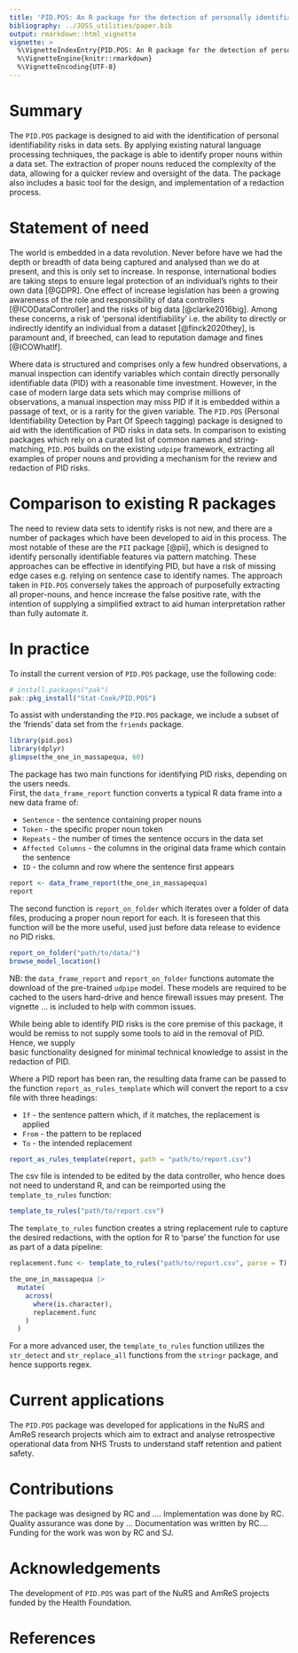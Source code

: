 ```yaml
---
title: 'PID.POS: An R package for the detection of personally identifiable data'
bibliography: ../JOSS_utilities/paper.bib
output: rmarkdown::html_vignette
vignette: >
  %\VignetteIndexEntry{PID.POS: An R package for the detection of personally identifiable data}
  %\VignetteEngine{knitr::rmarkdown}
  %\VignetteEncoding{UTF-8}
---
```

# Summary

The `PID.POS` package is designed to aid with the identification of personal identifiability risks in data sets.
By applying existing natural language processing techniques, the package is able to identify proper nouns within a
data set.  The extraction of proper nouns reduced the complexity of the data, allowing for a quicker review and 
oversight of the data.  The package also includes a basic tool for the design, and 
implementation of a redaction process.  

# Statement of need  


The world is embedded in a data revolution.  Never before have we had the depth or breadth of data 
being captured  and analysed than we do at present, and this is only set to increase. 
In response, international bodies are taking steps to ensure legal protection of an individual's rights 
to their own data [@GDPR].  One effect of increase legislation  has been a growing awareness of the role and 
responsibility of data controllers [@ICODataController] and the risks of big data [@clarke2016big]. 
Among these concerns, a risk of 'personal identifiability' i.e. the ability to directly or 
indirectly identify an individual from a dataset [@finck2020they], is paramount  and, if breeched,
can lead to reputation damage and fines [@ICOWhatIf]. 



Where data  is structured  and comprises only a few hundred observations, a manual inspection can 
identify variables which contain directly personally identifiable data (PID) with a reasonable time
investment.  However, in the case of  modern large data sets which may comprise millions of
observations,  a manual inspection may miss PID if it is  embedded within a passage of text, or is
a rarity for the given variable.  The `PID.POS` (Personal Identifiability Detection by Part Of 
Speech tagging) package is designed to aid with the identification of PID risks in data sets.   In
comparison to existing packages which rely on a curated list of common names and string-matching,
`PID.POS` builds on the existing `udpipe` framework, extracting all examples of 
proper nouns and providing a mechanism for the review and redaction of PID risks.



# Comparison to existing R packages

The need to review data sets to identify risks is not new, and there are a number of packages which have been developed
to aid in this process.  The most notable of these are the `PII` package  [@pii], which is designed to 
identify personally identifiable features via pattern matching. These approaches can be effective in 
identifying PID, but have a risk of missing edge cases e.g. relying on sentence case  to identify names. The 
approach taken in `PID.POS` conversely takes the approach of purposefully extracting all proper-nouns, and hence
increase the false positive rate, with the intention of supplying a simplified extract to aid  human interpretation 
rather than fully automate it.

# In practice

To install the current version of `PID.POS` package, use the following code:

``` r
# install.packages("pak")
pak::pkg_install("Stat-Cook/PID.POS")
```

To assist with understanding the `PID.POS` package, we include a subset of the 'friends' 
data set from the `friends` package.

``` r
library(pid.pos)
library(dplyr)
glimpse(the_one_in_massapequa, 60)
```

The package has two main functions for identifying PID  risks, depending on the users needs.  
First, the `data_frame_report` function converts a typical R data frame into a new data frame of:

* `Sentence` - the sentence containing proper nouns
* `Token` - the specific proper noun token 
* `Repeats` - the number of times the sentence occurs in the data set
* `Affected Columns` - the columns in the original data frame which contain the sentence
* `ID` - the column and row where the sentence first appears

``` r
report <- data_frame_report(the_one_in_massapequa)
report
```

The second function is `report_on_folder` which iterates over a folder of data files,
producing a proper noun report for each.  It is foreseen that this function will 
be the more useful, used just before data release to evidence no PID risks.

``` r
report_on_folder("path/to/data/")
browse_model_location()
```    

NB: the `data_frame_report` and `report_on_folder` functions automate the download 
of the pre-trained `udpipe` model.  These models are required to be cached to the users 
hard-drive and hence firewall issues may present.  The vignette ... is included to 
help with common issues.

While being able to identify PID risks is the core premise of this package, it would be 
remiss to not supply some tools to aid in the removal of PID.  Hence, we supply  
basic functionality designed for minimal technical knowledge to assist in the 
redaction of PID.

Where a PID report has been ran, the resulting data frame can be passed to the function 
`report_as_rules_template` which will convert the report to a csv file with three headings:

* `If` - the sentence pattern which, if it matches, the replacement is applied
* `From` - the pattern to be replaced
* `To` - the intended replacement

``` r
report_as_rules_template(report, path = "path/to/report.csv")
```

The csv file is intended to be edited by the data controller, who hence does not need 
to understand R, and can be reimported using the `template_to_rules` function:

``` r
template_to_rules("path/to/report.csv")
```

The  `template_to_rules` function creates a string replacement rule to capture the 
desired redactions, with the option for R to 'parse' the function for use as part of a data
pipeline:

``` r
replacement.func <- template_to_rules("path/to/report.csv", parse = T)

the_one_in_massapequa |>
  mutate(
    across(
      where(is.character),
      replacement.func
    )
  )
```

For a more advanced user, the `template_to_rules` function utilizes the `str_detect` and 
`str_replace_all` functions from the `stringr` package, and hence supports regex. 

# Current applications

The `PID.POS` package was developed for applications in the NuRS and AmReS research projects
which aim to extract and analyse retrospective operational data from NHS Trusts to understand
staff retention and patient safety.

# Contributions

The package was designed by RC and .... Implementation was done by RC. Quality assurance was 
done by ... Documentation was written by RC.... Funding for the work was won by RC and SJ.

# Acknowledgements

The development of `PID.POS` was part of the NuRS and AmReS projects funded by the
Health Foundation.

# References



